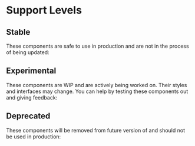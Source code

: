
<Meta title="Docs/Develop/Support Levels" />

# Support Levels

## Stable

These components are safe to use in production and are not in the process of being updated:

<Status status="stable" />

## Experimental

These components are WIP and are actively being worked on. Their styles and interfaces may change. You can help by testing these components out and giving feedback:

<Status status="experimental" />

## Deprecated

These components will be removed from future version of and should not be used in production:

<Status status="deprecated" />
